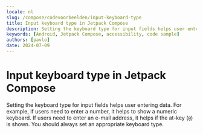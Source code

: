 ```yaml
---
locale: nl
slug: /compose/codevoorbeelden/input-keyboard-type
title: Input keyboard type in Jetpack Compose
description: Setting the keyboard type for input fields helps user entering data.
keywords: [Android, Jetpack Compose, accessibility, code sample]
authors: [pavlo]
date: 2024-07-09
---
```


# Input keyboard type in Jetpack Compose

Setting the keyboard type for input fields helps user entering data. For example, if users need to enter a number, it helps to show a numeric keyboard. If users need to enter an e-mail address, it helps if the at-key (`@`) is shown. You should always set an appropriate keyboard type.

<CodeSample id="input-keyboard-type" platform="compose" locale="nl"/>
